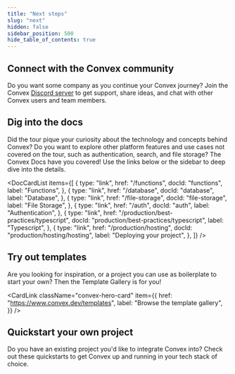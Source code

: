 ```yaml
---
title: "Next steps"
slug: "next"
hidden: false
sidebar_position: 500
hide_table_of_contents: true
---
```



## Connect with the Convex community

Do you want some company as you continue your Convex journey? Join the Convex
[Discord server](https://convex.dev/community) to get support, share ideas, and
chat with other Convex users and team members.

## Dig into the docs

Did the tour pique your curiosity about the technology and concepts behind
Convex? Do you want to explore other platform features and use cases not covered
on the tour, such as authentication, search, and file storage? The Convex Docs
have you covered! Use the links below or the sidebar to deep dive into the
details.

<DocCardList
  items={[
    {
      type: "link",
      href: "/functions",
      docId: "functions",
      label: "Functions",
    },
    {
      type: "link",
      href: "/database",
      docId: "database",
      label: "Database",
    },
    {
      type: "link",
      href: "/file-storage",
      docId: "file-storage",
      label: "File Storage",
    },
    {
      type: "link",
      href: "/auth",
      docId: "auth",
      label: "Authentication",
    },
    {
      type: "link",
      href: "/production/best-practices/typescript",
      docId: "production/best-practices/typescript",
      label: "Typescript",
    },
    {
      type: "link",
      href: "/production/hosting",
      docId: "production/hosting/hosting",
      label: "Deploying your project",
    },
  ]}
/>

## Try out templates

Are you looking for inspiration, or a project you can use as boilerplate to
start your own? Then the Template Gallery is for you!

<CardLink
  className="convex-hero-card"
  item={{
    href: "https://www.convex.dev/templates",
    label: "Browse the template gallery",
  }}
/>

## Quickstart your own project

Do you have an existing project you'd like to integrate Convex into? Check out
these quickstarts to get Convex up and running in your tech stack of choice.

<QuickstartsList />
